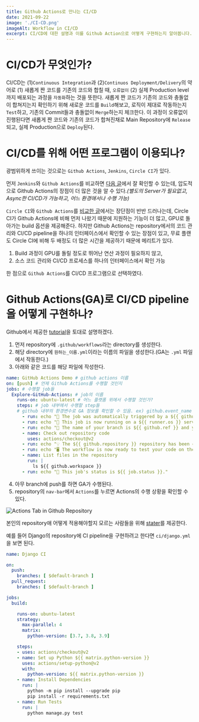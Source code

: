 ```yaml
---
title: Github Actions로 만나는 CI/CD
date: 2021-09-22
image: './CI-CD.png'
imageAlt: Workflow in CI/CD
excerpt: CI/CD에 대한 설명과 이를 Github Action으로 어떻게 구현하는지 알아봅니다.
---
```


# CI/CD가 무엇인가?
CI/CD는 (1)`Continuous Integration`과 (2)`Continuos Deployment/Delivery`의 약어로
(1) 새롭게 짠 코드를 기존의 코드와 합칠 때, `오류없이` (2) 실제 Production level까지 배포되는 과정을 `자동화`하는 것을 뜻한다.
새롭게 짠 코드가 기존의 코드와 충돌없이 합쳐지는지 확인하기 위해 새로운 코드를 `Build`해보고, 로직이 제대로 작동하는지 `Test`하고,
기존의 Commit들과 충돌없이 `Merge`하는지 체크한다.
이 과정이 오류없이 진행된다면 새롭게 짠 코드와 기존의 코드가 합쳐진채로 Main Repository에 `Release`되고,
실제 Production으로 `Deploy`된다.

# CI/CD를 위해 어떤 프로그램이 이용되나?
광범위하게 쓰이는 것으로는 `Github Actions`, `Jenkins`, `Circle CI`가 있다.

먼저 `Jenkins`와 `Github Actions`를 비교하면 [다음 글](https://blog.bitsrc.io/github-actions-or-jenkins-making-the-right-choice-for-you-9ac774684c8)에서 잘 확인할 수 있는데,
압도적으로 Github Actions의 장점이 더 많은 것을 알 수 있다.*(별도의 Server가 필요없고, Async한 CI/CD가 가능하고, 어느 환경애서나 수행 가능)*

`Circle CI`와 `Github Actions`를 [비교한 글](https://www.devopsauthority.tech/2021/02/08/github-actions-vs-circleci-comparing-ci-cd-platforms/)에서는 장단점이 반반 드러나는데,
Circle CI가 Github Actions에 비해 먼저 나왔기 때문에 지원하는 기능이 더 많고, GPU로 돌아가는 build 옵션을 제공해준다.
하지만 Github Actions는 repository에서의 코드 관리와 CI/CD pipeline을 하나의 인터페이스에서 확인할 수 있는 장점이 있고,
무료 플랜도 Circle CI에 비해 두 배정도 더 많은 시간을 제공하기 때문에 메리트가 있다.

1. Build 과정이 GPU를 돌릴 정도로 뛰어난 연산 과정이 필요하지 않고,
2. 소스 코드 관리와 CI/CD 프로세스를 하나의 인터페이스에서 확인 가능

한 점으로 `Github Actions`를 CI/CD 프로그램으로 선택하였다.

# Github Actions(GA)로 CI/CD pipeline을 어떻게 구현하나?

Github에서 제공한 [tutorial](https://docs.github.com/en/actions/quickstart)을 토대로 설명하겠다.

1. 먼저 repository에 `.github/workflows`라는 directory를 생성한다.
2. 해당 directory에 `원하는_이름.yml`이라는 이름의 파일을 생성한다.(GA는 `.yml` 파일에서 작동한다.)
3. 아래와 같은 코드를 해당 파일에 작성한다.
```yaml
name: GitHub Actions Demo # github actions 이름
on: [push] # 언제 Github Actions를 수행할 것인지
jobs: # 수행할 job들
  Explore-GitHub-Actions: # job의 이름
    runs-on: ubuntu-latest # 어느 플랫폼 위에서 수행할 것인가?
    steps: # job 내부에서 수행할 step들
    # github 내부의 환경변수로 GA 정보를 확인할 수 있음. ex) github.event_name
      - run: echo "🎉 The job was automatically triggered by a ${{ github.event_name }} event."
      - run: echo "🐧 This job is now running on a ${{ runner.os }} server hosted by GitHub!"
      - run: echo "🔎 The name of your branch is ${{ github.ref }} and your repository is ${{ github.repository }}."
      - name: Check out repository code
        uses: actions/checkout@v2
      - run: echo "💡 The ${{ github.repository }} repository has been cloned to the runner."
      - run: echo "🖥️ The workflow is now ready to test your code on the runner."
      - name: List files in the repository
        run: |
          ls ${{ github.workspace }}
      - run: echo "🍏 This job's status is ${{ job.status }}."
```
4. 아무 branch에 push를 하면 GA가 수행된다.
5. repository의 `nav-bar`에서 `Actions`를 누르면 Actions의 수행 상황을 확인할 수 있다.

![Actions Tab in Github Repository](./actions-tab.png)

본인의 repository애 어떻게 적용해야할지 모르는 사람들을 위해 [stater](https://github.com/actions/starter-workflows)를 제공한다.

예를 들어 Django의 repository에 CI pipeline을 구현하려고 한다면 `ci/django.yml`을 보면 된다.
```yaml
name: Django CI

on:
  push:
    branches: [ $default-branch ]
  pull_request:
    branches: [ $default-branch ]

jobs:
  build:

    runs-on: ubuntu-latest
    strategy:
      max-parallel: 4
      matrix:
        python-version: [3.7, 3.8, 3.9]

    steps:
    - uses: actions/checkout@v2
    - name: Set up Python ${{ matrix.python-version }}
      uses: actions/setup-python@v2
      with:
        python-version: ${{ matrix.python-version }}
    - name: Install Dependencies
      run: |
        python -m pip install --upgrade pip
        pip install -r requirements.txt
    - name: Run Tests
      run: |
        python manage.py test
```

